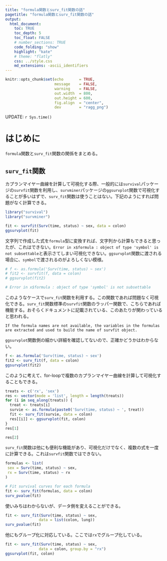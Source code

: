 ```yaml
---
title: "formula関数とsurv_fit関数の話"
pagetitle: "formula関数とsurv_fit関数の話"
output:
  html_document:
    toc: TRUE
    toc_depth: 5
    toc_float: FALSE
    # number_sections: TRUE
    code_folding: "show"
    highlight: "kate"
    # theme: "flatly"
    css: ../style.css
    md_extensions: -ascii_identifiers
---
```


```r
knitr::opts_chunk$set(echo       = TRUE,
                      message    = FALSE,
                      warning    = FALSE,
                      out.width  = 800,
                      out.height = 600,
                      fig.align  = "center",
                      dev        = "ragg_png")
```

<div class="update-right">
UPDATE: `r Sys.time()`
</div>

# はじめに

`formula`関数と`surv_fit`関数の関係をまとめる。

## `surv_fit`関数

カプランマイヤー曲線を計算して可視化する際、一般的には`survival`パッケージの`survfit`関数を利用し、`survminer`パッケージの`ggsurvplot`関数で可視化することが多いはずで、`surv_fit`関数は使うことはない。下記のようにすれば問題がなく計算できる。

```r
library("survival")
library("survminer")

fit <- survfit(Surv(time, status) ~ sex, data = colon)
ggsurvplot(fit)
```

文字列で作成した式を`formula`型に変換すれば、文字列から計算もできると思ったが、これはできない。`Error in x$formula : object of type 'symbol' is not subsettable`と表示さてしまい可視化できない。`ggsurvplot`関数に渡される場合に、`symbol`で渡されるのがよろしくない模様。

```r
# f <- as.formula('Surv(time, status) ~ sex')
# fit2 <- survfit(f, data = colon)
# ggsurvplot(fit2)

# Error in x$formula : object of type 'symbol' is not subsettable
```

このようなケースで`surv_fit`関数を利用する。この関数であれば問題なく可視化できる。`surv_fit`関数標準の`survfit`関数のラッパー関数で、こちらであれば機能する。おそらくドキュメントに記載されている、このあたりが関わっていると思われる。

`If the formula names are not available, the variables in the formulas are extracted and used to build the name of survfit object.`

`ggsurvplot`関数側の細かい詳細を確認してないので、正確かどうかはわからない。

```r
f <- as.formula('Surv(time, status) ~ sex')
fit2 <- surv_fit(f, data = colon)
ggsurvplot(fit2)
```

このように考えて、for-loopで複数のカプランマイヤー曲線を計算して可視化することもできる。

```r
treats <- c('rx', 'sex')
res <- vector(mode = 'list', length = length(treats))
for (i in seq_along(treats)) {
  treat <- treats[i]
  survie <- as.formula(paste0('Surv(time, status) ~ ', treat))
  fit <- surv_fit(survie, data = colon)
  res[[i]] <- ggsurvplot(fit, colon)
}
res[1]
```
```r
res[2]
```

`surv_fit`関数は他にも便利な機能があり、可視化だけでなく、複数の式を一度に計算できる。これは`survfit`関数ではできない。


```r
formulas <- list(
 sex = Surv(time, status) ~ sex,
 rx = Surv(time, status) ~ rx
)

# Fit survival curves for each formula
fit <- surv_fit(formulas, data = colon)
surv_pvalue(fit)
```

使いみちはわからないが、データ側を変えることができる。

```r
fit <- surv_fit(Surv(time, status) ~ sex,
               data = list(colon, lung))
surv_pvalue(fit)
```


他にもグループ化に対応している。ここでは`rx`でグループ化している。

```r
fit <- surv_fit(Surv(time, status) ~ sex,
               data = colon, group.by = "rx")
ggsurvplot(fit, colon)
```


